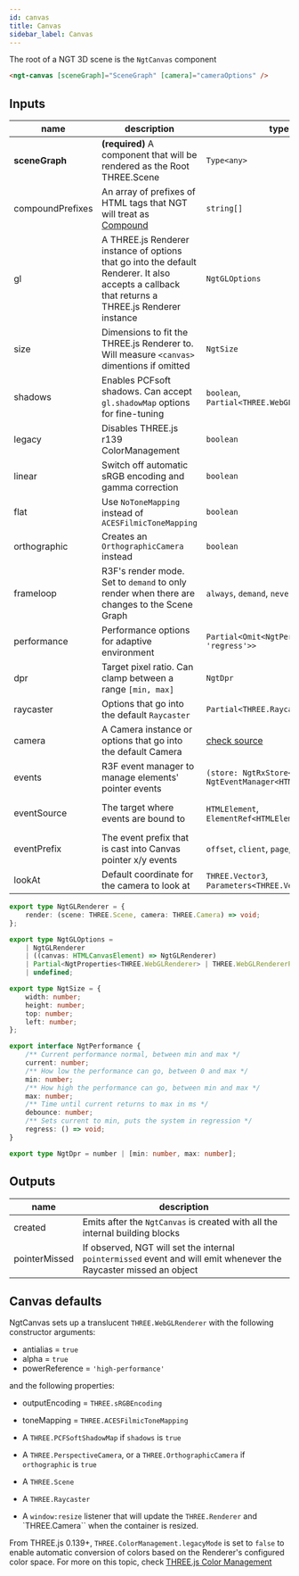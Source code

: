 ```yaml
---
id: canvas
title: Canvas
sidebar_label: Canvas
---
```


The root of a NGT 3D scene is the `NgtCanvas` component

```html
<ngt-canvas [sceneGraph]="SceneGraph" [camera]="cameraOptions" />
```

## Inputs

| name             | description                                                                                                                                     | type                                                                                                           | default                  |
| ---------------- | ----------------------------------------------------------------------------------------------------------------------------------------------- | -------------------------------------------------------------------------------------------------------------- | ------------------------ |
| **sceneGraph**   | **(required)** A component that will be rendered as the Root THREE.Scene                                                                        | `Type<any>`                                                                                                    |                          |
| compoundPrefixes | An array of prefixes of HTML tags that NGT will treat as [Compound](../advanced/compound)                                                       | `string[]`                                                                                                     | `[]`                     |
| gl               | A THREE.js Renderer instance of options that go into the default Renderer. It also accepts a callback that returns a THREE.js Renderer instance | `NgtGLOptions`                                                                                                 | -                        |
| size             | Dimensions to fit the THREE.js Renderer to. Will measure `<canvas>` dimentions if omitted                                                       | `NgtSize`                                                                                                      | -                        |
| shadows          | Enables PCFsoft shadows. Can accept `gl.shadowMap` options for fine-tuning                                                                      | `boolean`, `Partial<THREE.WebGLShadowMap>`                                                                     | `false`                  |
| legacy           | Disables THREE.js r139 ColorManagement                                                                                                          | `boolean`                                                                                                      | `false`                  |
| linear           | Switch off automatic sRGB encoding and gamma correction                                                                                         | `boolean`                                                                                                      | `false`                  |
| flat             | Use `NoToneMapping` instead of `ACESFilmicToneMapping`                                                                                          | `boolean`                                                                                                      | `false`                  |
| orthographic     | Creates an `OrthographicCamera` instead                                                                                                         | `boolean`                                                                                                      | `false`                  |
| frameloop        | R3F's render mode. Set to `demand` to only render when there are changes to the Scene Graph                                                     | `always`, `demand`, `never`                                                                                    | `always`                 |
| performance      | Performance options for adaptive environment                                                                                                    | `Partial<Omit<NgtPerformance, 'regress'>>`                                                                     | -                        |
| dpr              | Target pixel ratio. Can clamp between a range `[min, max]`                                                                                      | `NgtDpr`                                                                                                       | `[1, 2]`                 |
| raycaster        | Options that go into the default `Raycaster`                                                                                                    | `Partial<THREE.Raycaster>`                                                                                     | -                        |
| camera           | A Camera instance or options that go into the default Camera                                                                                    | [check source](https://github.com/angular-threejs/angular-three/blob/main/libs/angular-three/src/lib/types.ts) | -                        |
| events           | R3F event manager to manage elements' pointer events                                                                                            | `(store: NgtRxStore<NgtState>) => NgtEventManager<HTMLElement>`                                                | -                        |
| eventSource      | The target where events are bound to                                                                                                            | `HTMLElement`, `ElementRef<HTMLElement>`                                                                       | `NgtCanvas` host element |
| eventPrefix      | The event prefix that is cast into Canvas pointer x/y events                                                                                    | `offset`, `client`, `page`, `layer`, `screen`                                                                  | `offset`                 |
| lookAt           | Default coordinate for the camera to look at                                                                                                    | `THREE.Vector3`, `Parameters<THREE.Vector3['set']>`                                                            | -                        |

```ts
export type NgtGLRenderer = {
    render: (scene: THREE.Scene, camera: THREE.Camera) => void;
};

export type NgtGLOptions =
    | NgtGLRenderer
    | ((canvas: HTMLCanvasElement) => NgtGLRenderer)
    | Partial<NgtProperties<THREE.WebGLRenderer> | THREE.WebGLRendererParameters>
    | undefined;

export type NgtSize = {
    width: number;
    height: number;
    top: number;
    left: number;
};

export interface NgtPerformance {
    /** Current performance normal, between min and max */
    current: number;
    /** How low the performance can go, between 0 and max */
    min: number;
    /** How high the performance can go, between min and max */
    max: number;
    /** Time until current returns to max in ms */
    debounce: number;
    /** Sets current to min, puts the system in regression */
    regress: () => void;
}

export type NgtDpr = number | [min: number, max: number];
```

## Outputs

| name          | description                                                                                                        |
| ------------- | ------------------------------------------------------------------------------------------------------------------ |
| created       | Emits after the `NgtCanvas` is created with all the internal building blocks                                       |
| pointerMissed | If observed, NGT will set the internal `pointermissed` event and will emit whenever the Raycaster missed an object |

## Canvas defaults

NgtCanvas sets up a translucent `THREE.WebGLRenderer` with the following constructor arguments:

-   antialias = `true`
-   alpha = `true`
-   powerReference = `'high-performance'`

and the following properties:

-   outputEncoding = `THREE.sRGBEncoding`
-   toneMapping = `THREE.ACESFilmicToneMapping`

-   A `THREE.PCFSoftShadowMap` if `shadows` is `true`
-   A `THREE.PerspectiveCamera`, or a `THREE.OrthographicCamera` if `orthographic` is `true`
-   A `THREE.Scene`
-   A `THREE.Raycaster`
-   A `window:resize` listener that will update the `THREE.Renderer` and `THREE.Camera`` when the container is resized.

From THREE.js 0.139+, `THREE.ColorManagement.legacyMode` is set to `false` to enable automatic conversion of colors
based on the Renderer's configured color space. For more on this topic, check [THREE.js Color Management](https://threejs.org/docs/#manual/en/introduction/Color-management)
